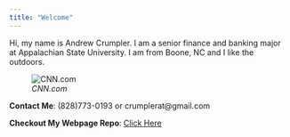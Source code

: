 ```yaml
---
title: "Welcome"
---
```


Hi, my name is Andrew Crumpler. I am a senior finance and banking major at Appalachian State University. I am from Boone, NC and I like the outdoors. 

![*CNN.com*](https://cdn.cnn.com/cnnnext/dam/assets/170407220921-07-iconic-mountains-pitons-restricted.jpg)   




**Contact Me**: (828)773-0193 or crumplerat@gmail.com

**Checkout My Webpage Repo**: [Click Here](https://github.com/andrewcrumpler/andrewcrumpler.github.io)
   